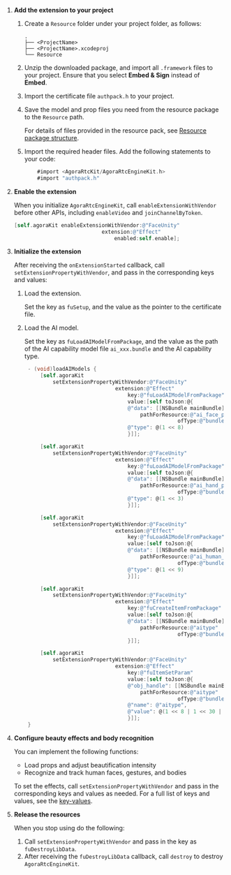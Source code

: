 <PlatformWrapper platform="ios">

1. **Add the extension to your project**

    1. Create a `Resource` folder under your project folder, as follows:
        ```shell
        .
        ├── <ProjectName>
        ├── <ProjectName>.xcodeproj
        └── Resource
        ```
    1. Unzip the downloaded package, and import all `.framework` files to your project. Ensure that you select **Embed & Sign** instead of **Embed**.
    1. Import the certificate file `authpack.h` to your project.
    1. Save the model and prop files you need from the resource package to the `Resource` path.

        For details of files provided in the resource pack, see [Resource package structure](#resource-package-structure).
    1. Import the required header files. Add the following statements to your code:

        ```objective-c
            #import <AgoraRtcKit/AgoraRtcEngineKit.h>
            #import "authpack.h"
        ```

1. **Enable the extension**

    When you initialize `AgoraRtcEngineKit`, call `enableExtensionWithVendor` before other APIs, including
    `enableVideo` and `joinChannelByToken`.

    ```objective-c
    [self.agoraKit enableExtensionWithVendor:@"FaceUnity"
                                extension:@"Effect"
                                    enabled:self.enable];
    ```

1. **Initialize the extension**

    After receiving the `onExtensionStarted` callback, call `setExtensionPropertyWithVendor`, and pass in the corresponding keys and values:

    1. Load the extension.

       Set the key as `fuSetup`, and the value as the pointer to the certificate file.

    2. Load the AI model.

       Set the key as `fuLoadAIModelFromPackage`, and the value as the path of the AI capability model file `ai_xxx.bundle` and the AI capability type.

       ```objective-c
        - (void)loadAIModels {
            [self.agoraKit
                setExtensionPropertyWithVendor:@"FaceUnity"
                                    extension:@"Effect"
                                        key:@"fuLoadAIModelFromPackage"
                                        value:[self toJson:@{
                                        @"data": [[NSBundle mainBundle]
                                            pathForResource:@"ai_face_processor"
                                                        ofType:@"bundle"],
                                        @"type": @(1 << 8)
                                        }]];

            [self.agoraKit
                setExtensionPropertyWithVendor:@"FaceUnity"
                                    extension:@"Effect"
                                        key:@"fuLoadAIModelFromPackage"
                                        value:[self toJson:@{
                                        @"data": [[NSBundle mainBundle]
                                            pathForResource:@"ai_hand_processor"
                                                        ofType:@"bundle"],
                                        @"type": @(1 << 3)
                                        }]];

            [self.agoraKit
                setExtensionPropertyWithVendor:@"FaceUnity"
                                    extension:@"Effect"
                                        key:@"fuLoadAIModelFromPackage"
                                        value:[self toJson:@{
                                        @"data": [[NSBundle mainBundle]
                                            pathForResource:@"ai_human_processor_gpu"
                                                        ofType:@"bundle"],
                                        @"type": @(1 << 9)
                                        }]];

            [self.agoraKit
                setExtensionPropertyWithVendor:@"FaceUnity"
                                    extension:@"Effect"
                                        key:@"fuCreateItemFromPackage"
                                        value:[self toJson:@{
                                        @"data": [[NSBundle mainBundle]
                                            pathForResource:@"aitype"
                                                        ofType:@"bundle"]
                                        }]];

            [self.agoraKit
                setExtensionPropertyWithVendor:@"FaceUnity"
                                    extension:@"Effect"
                                        key:@"fuItemSetParam"
                                        value:[self toJson:@{
                                        @"obj_handle": [[NSBundle mainBundle]
                                            pathForResource:@"aitype"
                                                        ofType:@"bundle"],
                                        @"name": @"aitype",
                                        @"value": @(1 << 8 | 1 << 30 | 1 << 3),
                                        }]];
        }
       ```


1. **Configure beauty effects and body recognition**

    You can implement the following functions:
    - Load props and adjust beautification intensity
    - Recognize and track human faces, gestures, and bodies

    To set the effects, call `setExtensionPropertyWithVendor` and pass in the corresponding keys and values as needed. For a full list of keys and values, see the [<Vg k="RTEE_FU"/> key-values](#faceunity-key-value-overview).

1. **Release the resources**

    When you stop using <Vg k="RTEE_FU" />  do the following:

    1. Call `setExtensionPropertyWithVendor` and pass in the key as `fuDestroyLibData`.
    2. After receiving the `fuDestroyLibData` callback, call `destroy` to destroy `AgoraRtcEngineKit`.


</PlatformWrapper>